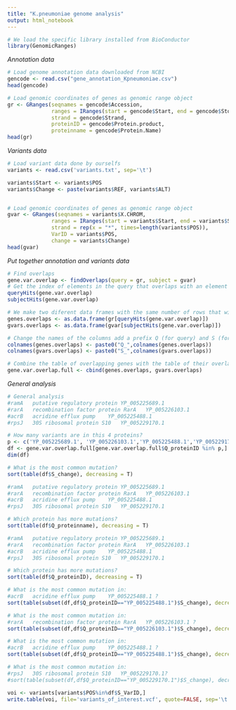 ```yaml
---
title: "K.pneumoniae genome analysis"
output: html_notebook
---
```

```r
# We load the specific library installed from BioConductor
library(GenomicRanges)
```

*Annotation data*
```r
# Load genome annotation data downloaded from NCBI
gencode <- read.csv("gene_annotation_Kpneumoniae.csv")
head(gencode)
```
```r
# Load genomic coordinates of genes as genomic range object
gr <- GRanges(seqnames = gencode$Accession,
              ranges = IRanges(start = gencode$Start, end = gencode$Stop),
              strand = gencode$Strand,
              proteinID = gencode$Protein.product,
              proteinname = gencode$Protein.Name)
head(gr)
```
*Variants data*
```r
# Load variant data done by ourselfs
variants <- read.csv('variants.txt', sep='\t')

variants$Start <- variants$POS
variants$Change <- paste(variants$REF, variants$ALT)


# Load genomic coordinates of genes as genomic range object
gvar <- GRanges(seqnames = variants$X.CHROM,
              ranges = IRanges(start = variants$Start, end = variants$Start),
              strand = rep(x = "*", times=length(variants$POS)),
              VarID = variants$POS,
              change = variants$Change)
head(gvar)
```
*Put together annotation and variants data*
```r
# Find overlaps
gene.var.overlap <- findOverlaps(query = gr, subject = gvar)
# Get the index of elements in the query that overlaps with an element in the subject
queryHits(gene.var.overlap)
subjectHits(gene.var.overlap)

# We make two diferent data frames with the same number of rows that will be combined into 1 data frame.
genes.overlaps <- as.data.frame(gr[queryHits(gene.var.overlap)])
gvars.overlaps <- as.data.frame(gvar[subjectHits(gene.var.overlap)])

# Change the names of the columns add a prefix Q (for query) and S (for subjet).
colnames(genes.overlaps) <- paste0("Q_",colnames(genes.overlaps))
colnames(gvars.overlaps) <- paste0("S_",colnames(gvars.overlaps))

# Combine the table of overlapping genes with the table of their overlapping genetic variants
gene.var.overlap.full <- cbind(genes.overlaps, gvars.overlaps) 
```
*General analysis*
```r
# General analysis
#ramA	putative regulatory protein	YP_005225689.1
#rarA	recombination factor protein RarA	YP_005226103.1
#acrB	acridine efflux pump	YP_005225488.1
#rpsJ	30S ribosomal protein S10	YP_005229170.1

# How many variants are in this 4 proteins?
p <- c('YP_005225689.1', 'YP_005226103.1','YP_005225488.1','YP_005229170.1')
df <- gene.var.overlap.full[gene.var.overlap.full$Q_proteinID %in% p,]
dim(df)
```
```r
# What is the most common mutation?
sort(table(df$S_change), decreasing = T)
```

```r
#ramA	putative regulatory protein	YP_005225689.1
#rarA	recombination factor protein RarA	YP_005226103.1
#acrB	acridine efflux pump	YP_005225488.1
#rpsJ	30S ribosomal protein S10	YP_005229170.1

# Which protein has more mutations?
sort(table(df$Q_proteinname), decreasing = T)
```
```r
#ramA	putative regulatory protein	YP_005225689.1
#rarA	recombination factor protein RarA	YP_005226103.1
#acrB	acridine efflux pump	YP_005225488.1
#rpsJ	30S ribosomal protein S10	YP_005229170.1

# Which protein has more mutations?
sort(table(df$Q_proteinID), decreasing = T)
```
```r
# What is the most common mutation in:
#acrB	acridine efflux pump	YP_005225488.1 ?
sort(table(subset(df,df$Q_proteinID=="YP_005225488.1")$S_change), decreasing = T)
```

```r
# What is the most common mutation in:
#rarA	recombination factor protein RarA	YP_005226103.1 ?
sort(table(subset(df,df$Q_proteinID=="YP_005226103.1")$S_change), decreasing = T)
```

```r
# What is the most common mutation in:
#acrB	acridine efflux pump	YP_005225488.1 ?
sort(table(subset(df,df$Q_proteinID=="YP_005225488.1")$S_change), decreasing = T)
```
```r
# What is the most common mutation in:
#rpsJ	30S ribosomal protein S10	YP_005229170.1?
#sort(table(subset(df,df$Q_proteinID=="YP_005229170.1")$S_change), decreasing = T)
```

```r
voi <- variants[variants$POS%in%df$S_VarID,]
write.table(voi, file='variants_of_interest.vcf', quote=FALSE, sep='\t', col.names = NA)
```

